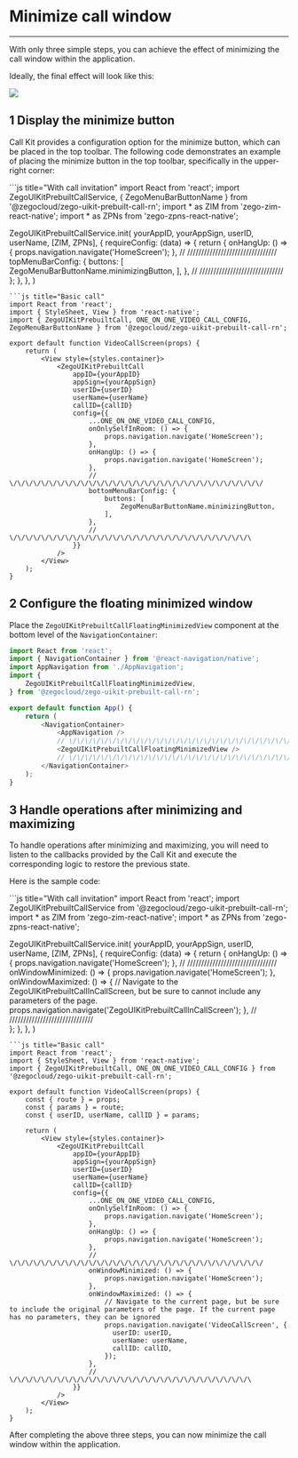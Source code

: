 # Minimize call window

- - -

With only three simple steps, you can achieve the effect of minimizing the call window within the application. 

Ideally, the final effect will look like this:

<Frame width="300" height="auto" caption="">
  <img src="https://storage.zego.im/sdk-doc/Pics/ZegoUIKit/Flutter/call/call_mini.gif" />
</Frame>

## 1 Display the minimize button

Call Kit provides a configuration option for the minimize button, which can be placed in the top toolbar. The following code demonstrates an example of placing the minimize button in the top toolbar, specifically in the upper-right corner:

<CodeGroup>
```js title="With call invitation"
import React from 'react';
import ZegoUIKitPrebuiltCallService, { ZegoMenuBarButtonName } from '@zegocloud/zego-uikit-prebuilt-call-rn';
import * as ZIM from 'zego-zim-react-native';
import * as ZPNs from 'zego-zpns-react-native';

ZegoUIKitPrebuiltCallService.init(
    yourAppID,
    yourAppSign,
    userID,
    userName,
    [ZIM, ZPNs],
    {
        requireConfig: (data) => {
            return {
                onHangUp: () => {
                        props.navigation.navigate('HomeScreen');
                },
                // \/\/\/\/\/\/\/\/\/\/\/\/\/\/\/\/\/\/\/\/\/\/\/\/\/\/\/\/\/\/\/\/
                topMenuBarConfig: {
                    buttons: [
                        ZegoMenuBarButtonName.minimizingButton,
                    ],
                },
                // \/\/\/\/\/\/\/\/\/\/\/\/\/\/\/\/\/\/\/\/\/\/\/\/\/\/\/\/\/\/\
            };
        },
    },
)
```
```js title="Basic call"
import React from 'react';
import { StyleSheet, View } from 'react-native';
import { ZegoUIKitPrebuiltCall, ONE_ON_ONE_VIDEO_CALL_CONFIG, ZegoMenuBarButtonName } from '@zegocloud/zego-uikit-prebuilt-call-rn';

export default function VideoCallScreen(props) {
    return (
        <View style={styles.container}>
            <ZegoUIKitPrebuiltCall
                appID={yourAppID}
                appSign={yourAppSign}
                userID={userID}
                userName={userName}
                callID={callID}
                config={{
                    ...ONE_ON_ONE_VIDEO_CALL_CONFIG,
                    onOnlySelfInRoom: () => {
                        props.navigation.navigate('HomeScreen');
                    },
                    onHangUp: () => {
                        props.navigation.navigate('HomeScreen');
                    },
                    // \/\/\/\/\/\/\/\/\/\/\/\/\/\/\/\/\/\/\/\/\/\/\/\/\/\/\/\/\/\/\/\/
                    bottomMenuBarConfig: {
                        buttons: [
                            ZegoMenuBarButtonName.minimizingButton,
                        ],
                    },
                    // \/\/\/\/\/\/\/\/\/\/\/\/\/\/\/\/\/\/\/\/\/\/\/\/\/\/\/\/\/\/\
                }}
            />
        </View>
    );
}
```
</CodeGroup>

## 2 Configure the floating minimized window

Place the `ZegoUIKitPrebuiltCallFloatingMinimizedView` component at the bottom level of the `NavigationContainer`:


```js
import React from 'react';
import { NavigationContainer } from '@react-navigation/native';
import AppNavigation from './AppNavigation';
import {
    ZegoUIKitPrebuiltCallFloatingMinimizedView,
} from '@zegocloud/zego-uikit-prebuilt-call-rn';

export default function App() {
    return (
        <NavigationContainer>
            <AppNavigation />
            // \/\/\/\/\/\/\/\/\/\/\/\/\/\/\/\/\/\/\/\/\/\/\/\/\/\/\/\/\/\/\/\/
            <ZegoUIKitPrebuiltCallFloatingMinimizedView />
            // \/\/\/\/\/\/\/\/\/\/\/\/\/\/\/\/\/\/\/\/\/\/\/\/\/\/\/\/\/\/\/\/
        </NavigationContainer>
    );
}
```

## 3 Handle operations after minimizing and maximizing

To handle operations after minimizing and maximizing, you will need to listen to the callbacks provided by the Call Kit and execute the corresponding logic to restore the previous state.

Here is the sample code:

<CodeGroup>
```js title="With call invitation"
import React from 'react';
import ZegoUIKitPrebuiltCallService from '@zegocloud/zego-uikit-prebuilt-call-rn';
import * as ZIM from 'zego-zim-react-native';
import * as ZPNs from 'zego-zpns-react-native';

ZegoUIKitPrebuiltCallService.init(
    yourAppID,
    yourAppSign,
    userID,
    userName,
    [ZIM, ZPNs],
    {
        requireConfig: (data) => {
            return {
                onHangUp: () => {
                    props.navigation.navigate('HomeScreen');
                },
                // \/\/\/\/\/\/\/\/\/\/\/\/\/\/\/\/\/\/\/\/\/\/\/\/\/\/\/\/\/\/\/\/
                onWindowMinimized: () => {
                    props.navigation.navigate('HomeScreen');
                },
                onWindowMaximized: () => {
                    // Navigate to the ZegoUIKitPrebuiltCallInCallScreen, but be sure to cannot include any parameters of the page.
                    props.navigation.navigate('ZegoUIKitPrebuiltCallInCallScreen');
                },
                // \/\/\/\/\/\/\/\/\/\/\/\/\/\/\/\/\/\/\/\/\/\/\/\/\/\/\/\/\/\/\
            };
        },
    },
)
```
```js title="Basic call"
import React from 'react';
import { StyleSheet, View } from 'react-native';
import { ZegoUIKitPrebuiltCall, ONE_ON_ONE_VIDEO_CALL_CONFIG } from '@zegocloud/zego-uikit-prebuilt-call-rn';

export default function VideoCallScreen(props) {
    const { route } = props;
    const { params } = route;
    const { userID, userName, callID } = params;

    return (
        <View style={styles.container}>
            <ZegoUIKitPrebuiltCall
                appID={yourAppID}
                appSign={yourAppSign}
                userID={userID}
                userName={userName}
                callID={callID}
                config={{
                    ...ONE_ON_ONE_VIDEO_CALL_CONFIG,
                    onOnlySelfInRoom: () => {
                        props.navigation.navigate('HomeScreen');
                    },
                    onHangUp: () => {
                        props.navigation.navigate('HomeScreen');
                    },
                    // \/\/\/\/\/\/\/\/\/\/\/\/\/\/\/\/\/\/\/\/\/\/\/\/\/\/\/\/\/\/\/\/
                    onWindowMinimized: () => {
                        props.navigation.navigate('HomeScreen');
                    },
                    onWindowMaximized: () => {
                        // Navigate to the current page, but be sure to include the original parameters of the page. If the current page has no parameters, they can be ignored
                        props.navigation.navigate('VideoCallScreen', {
                          userID: userID,
                          userName: userName,
                          callID: callID,
                        });
                    },
                    // \/\/\/\/\/\/\/\/\/\/\/\/\/\/\/\/\/\/\/\/\/\/\/\/\/\/\/\/\/\/\
                }}
            />
        </View>
    );
}
```
</CodeGroup>



After completing the above three steps, you can now minimize the call window within the application.
